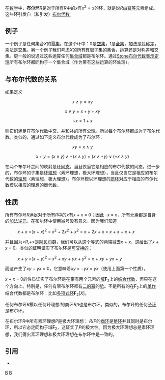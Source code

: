 {{NoteTA
|G1 = IT
|G2 = Math
}}
在[[数学|数学]]中，'''布尔环'''''R''是对于所有''R''中的''x''有<math>x^2 = x</math>的环，就是说''R''由[[幂等律|幂等]]元素组成。这些环引发自（和引发）[[布尔代数|布尔代数]]。

==例子==

一个例子是任何集合''X''的[[幂集|幂集]]，在这个环中：0是[[空集|空集]]，1是[[全集|全集]]，加法是[[对称差|对称差]]，乘法是[[交集|交集]]。另一个例子我们考虑''X''的所有[[有限集合|有限]]子集的集合，运算还是对称差和交集。更一般的说通过这些运算任何[[集合域|集合域]]都是布尔环。通过[[Stone布尔代数表示定理|Stone布尔代数表示定理]]所有布尔环都同构于一个集合域（作为带有这些运算的环处理）。

== 与布尔代数的关系 ==

如果定义

:<math>x \land y = xy</math>
:<math>x \lor y = x + y + xy</math>
:<math>\lnot x = 1 + x</math>

则它们满足在布尔代数中交、并和补的所有公理。所以每个布尔环都成为了布尔代数。类似的，通过如下定义布尔代数成为了布尔环：

:<math>xy = x \land y</math>
:<math>x + y =(x \lor y)\land \lnot(x \land y) =(x \land \lnot y) \lor(\lnot x \land y)</math>

在两个布尔环之间的映射是[[环同态|环同态]]，当且仅当它是相应的布尔代数的同态。进一步的，布尔环的子集是[[环理想|环理想]]（素环理想，极大环理想），当且仅当它是相应的布尔代数的[[理想_(数学)|理想]]（素理想，极大理想）。布尔环模以环理想的[[商环|商环]]对应于相应的布尔代数模以相应的理想的商代数。

== 性质 ==

所有布尔环''R''满足对于所有''R''中的''x''有''x'' + ''x'' = 0；因此 -''x'' = x，所有元素都是自身的[[加法逆元|加法逆元]]，在布尔环中使用减号没有意义。因为我们知道

:''x'' + ''x'' =(''x'' + ''x'')<sup>2</sup> = ''x''<sup>2</sup> + 2''x''<sup>2</sup> + ''x''<sup>2</sup> = ''x'' + 2''x'' + ''x'' = ''x'' + ''x'' + ''x'' + ''x''

并且因为<''R'',+>是[[阿贝尔群|阿贝尔群]]，我们可以从这个等式的两端减去''x'' + ''x''，这给出了''x'' + ''x'' = 0。类似的证明证实了布尔环是[[交换律|可交换的]]：

:''x'' + ''y'' =(''x'' + ''y'')<sup>2</sup> = ''x''<sup>2</sup> + ''xy'' + ''yx'' + ''y''<sup>2</sup> = ''x'' + ''xy'' + ''yx'' + ''y''

而这产生了''xy'' + ''yx'' = 0，它意味着''xy'' = −''yx'' = ''yx''（使用上面第一个性质）。

''x'' + ''x'' = 0的性质证实了布尔环是在带有两个元素的[[域_(數學)|域]]'''F'''<sub>2</sub>上的[[结合代数|结合代数]]，但只在这个方向上。特别是，任何有限布尔环都有[[二的幂|二的幂]]的[[势|势]]。不是所有的在'''F'''<sub>2</sub>上的[[单作|单作]]结合代数都是布尔环：比如[[多项式环|多项式环]]'''F'''<sub>2</sub>[''X'']。

任何布尔环''R''模以任何环理想''I''的商环''R''/''I''也是布尔环。类似的，布尔环的任何[[子环|子环]]是布尔环。

在布尔环''R''中所有素环理想''P''是极大环理想： ''R''/''P''的[[商环|商环]]是[[整环|整环]]并其同时是布尔环，所以它必定同构于域'''F'''<sub>2</sub>，这证实了''P''的极大性。因为极大环理想总是素环理想，我们得出素环理想和极大环理想在布尔环中是一致的。

==引用==
*{{Citation | last1=Atiyah | first1=Michael Francis | author1-link=Michael Atiyah | last2=Macdonald | first2=I.G. | author2-link=Ian G. Macdonald | title=Introduction to Commutative Algebra | publisher=Westview Press | isbn=978-0-201-40751-8 | year=1969}}

[[Category:環論|B]]
[[Category:布尔代数|B]]